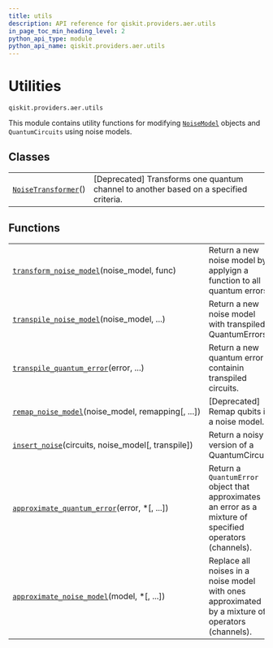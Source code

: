 ```yaml
---
title: utils
description: API reference for qiskit.providers.aer.utils
in_page_toc_min_heading_level: 2
python_api_type: module
python_api_name: qiskit.providers.aer.utils
---
```


<span id="module-qiskit.providers.aer.utils" />

<span id="aer-utils" />

# Utilities

`qiskit.providers.aer.utils`

This module contains utility functions for modifying [`NoiseModel`](qiskit.providers.aer.noise.NoiseModel "qiskit.providers.aer.noise.NoiseModel") objects and `QuantumCircuits` using noise models.

## Classes

|                                                                                                                   |                                                                                        |
| ----------------------------------------------------------------------------------------------------------------- | -------------------------------------------------------------------------------------- |
| [`NoiseTransformer`](qiskit.providers.aer.utils.NoiseTransformer "qiskit.providers.aer.utils.NoiseTransformer")() | \[Deprecated] Transforms one quantum channel to another based on a specified criteria. |

## Functions

|                                                                                                                                                               |                                                                                                           |
| ------------------------------------------------------------------------------------------------------------------------------------------------------------- | --------------------------------------------------------------------------------------------------------- |
| [`transform_noise_model`](qiskit.providers.aer.utils.transform_noise_model "qiskit.providers.aer.utils.transform_noise_model")(noise\_model, func)            | Return a new noise model by applyign a function to all quantum errors.                                    |
| [`transpile_noise_model`](qiskit.providers.aer.utils.transpile_noise_model "qiskit.providers.aer.utils.transpile_noise_model")(noise\_model, ...)             | Return a new noise model with transpiled QuantumErrors.                                                   |
| [`transpile_quantum_error`](qiskit.providers.aer.utils.transpile_quantum_error "qiskit.providers.aer.utils.transpile_quantum_error")(error, ...)              | Return a new quantum error containin transpiled circuits.                                                 |
| [`remap_noise_model`](qiskit.providers.aer.utils.remap_noise_model "qiskit.providers.aer.utils.remap_noise_model")(noise\_model, remapping\[, ...])           | \[Deprecated] Remap qubits in a noise model.                                                              |
| [`insert_noise`](qiskit.providers.aer.utils.insert_noise "qiskit.providers.aer.utils.insert_noise")(circuits, noise\_model\[, transpile])                     | Return a noisy version of a QuantumCircuit.                                                               |
| [`approximate_quantum_error`](qiskit.providers.aer.utils.approximate_quantum_error "qiskit.providers.aer.utils.approximate_quantum_error")(error, \*\[, ...]) | Return a `QuantumError` object that approximates an error as a mixture of specified operators (channels). |
| [`approximate_noise_model`](qiskit.providers.aer.utils.approximate_noise_model "qiskit.providers.aer.utils.approximate_noise_model")(model, \*\[, ...])       | Replace all noises in a noise model with ones approximated by a mixture of operators (channels).          |

